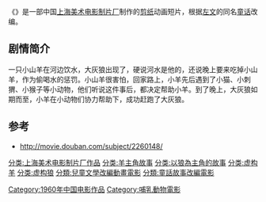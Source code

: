 {{Infobox Film
|片名          = {{PAGENAMEBASE}}
|其他名称      = 
|图像          = 
|图像说明      = 
|导演          = （集体导演）
|监制          = 
|制片          = 
|编剧          = [[胡雄华|胡雄华]]
|剧本          = 
|故事          = 
|原著          = 
|旁白          = 
|统筹          = 
|主演          = 
|分级          = 
|副标题        = 
|主题曲        = 
|片头曲        = 
|片尾曲        = 
|配乐          = 
|摄影          = [[游湧|游湧]]
|剪辑          = 
|制片商        = [[上海美术电影制片厂|上海美术电影制片厂]]
|发行商        = 
|上映日期      = 1960年
|发行日期      = 
|片长          = 15分钟
|产地          = {{CHNML}}
|语言          = [[汉语普通话|汉语普通话]]
|官方网站      = 
|预算          = 
|票房          = 
|前集          = 
|续集          = 
|中国大陆片名  = 
|香港片名      = 
|澳门片名      = 
|台湾片名      = 
|新马片名      = 
|sarft_id    = <!-- 公映许可号码 -->
|amg_id      = <!-- AMG（All Media Guide）ID -->
|imdb_id     = <!-- IMDB（互联网电影数据库）ID -->
}}
《'''{{PAGENAMEBASE}}'''》是一部中国[[上海美术电影制片厂|上海美术电影制片厂]]制作的[[剪纸|剪纸]]动画短片，根据[[左文|左文]]的同名[[童话|童话]]改编。

==剧情简介==
一只小山羊在河边饮水，大灰狼出现了，硬说河水是他的，还说晚上要来吃掉小山羊，作为偷喝水的惩罚。小山羊很害怕，回家路上，小羊先后遇到了小猫、小刺猬、小猴子等小动物，他们听说这件事后，都决定帮助小羊。到了晚上，大灰狼如期而至，小羊在小动物们协力帮助下，成功赶跑了大灰狼。

==参考==

*http://movie.douban.com/subject/2260148/ {{Wayback|url=http://movie.douban.com/subject/2260148/ |date=20110428014902 }}

{{上海美术电影制片厂1960年代作品}}

[[Category:1960年中国电影作品|Category:1960年中国电影作品]]
[[分类:上海美术电影制片厂作品|分类:上海美术电影制片厂作品]]
[[分类:羊主角故事|分类:羊主角故事]]
[[分类:以狼為主角的故事|分类:以狼為主角的故事]]
[[分类:虚构羊|分类:虚构羊]]
[[分类:虚构狼|分类:虚构狼]]
[[分類:兒童文學改編動畫電影|分類:兒童文學改編動畫電影]]
[[分類:童話故事改編電影|分類:童話故事改編電影]]
[[Category:哺乳動物電影|Category:哺乳動物電影]]